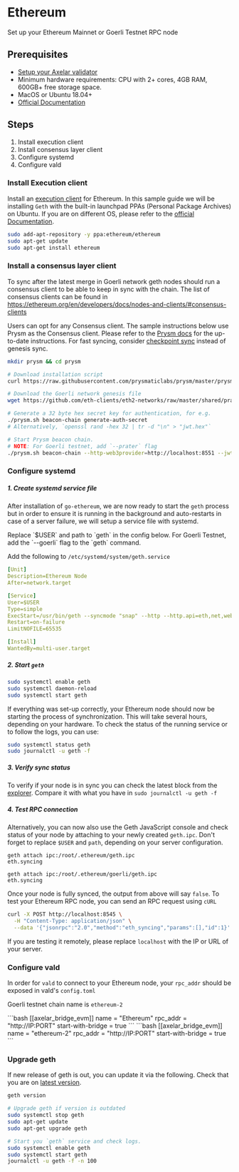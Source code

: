 # Ethereum


Set up your Ethereum Mainnet or Goerli Testnet RPC node

## Prerequisites

- [Setup your Axelar validator](/validator/setup/overview/)
- Minimum hardware requirements: CPU with 2+ cores, 4GB RAM, 600GB+ free storage space.
- MacOS or Ubuntu 18.04+
- [Official Documentation](https://ethereum.org/en/developers/docs/nodes-and-clients)

## Steps

1. Install execution client
2. Install consensus layer client
3. Configure systemd
4. Configure vald

### Install Execution client

Install an [execution client](https://ethereum.org/en/developers/docs/nodes-and-clients/#execution-clients) for Ethereum.
In this sample guide we will be installing `Geth` with the built-in launchpad PPAs (Personal Package Archives) on Ubuntu. If you are on different OS, please refer to the [official Documentation](https://geth.ethereum.org/docs/getting-started).

```bash
sudo add-apt-repository -y ppa:ethereum/ethereum
sudo apt-get update
sudo apt-get install ethereum
```

### Install a consensus layer client

To sync after the latest merge in Goerli network geth nodes should run a consensus client to be able to keep in sync with the chain. The list of consensus clients can be found in https://ethereum.org/en/developers/docs/nodes-and-clients/#consensus-clients

Users can opt for any Consensus client. The sample instructions below
use Prysm as the Consensus client.
Please refer to the [Prysm docs](https://docs.prylabs.network/docs/install/install-with-script) for the up-to-date instructions. For fast syncing,
consider [checkpoint sync](https://docs.prylabs.network/docs/prysm-usage/checkpoint-sync) instead of genesis sync.

```bash
mkdir prysm && cd prysm

# Download installation script
curl https://raw.githubusercontent.com/prysmaticlabs/prysm/master/prysm.sh --output prysm.sh && chmod +x prysm.sh

# Download the Goerli network genesis file
wget https://github.com/eth-clients/eth2-networks/raw/master/shared/prater/genesis.ssz

# Generate a 32 byte hex secret key for authentication, for e.g.
./prysm.sh beacon-chain generate-auth-secret
# Alternatively, `openssl rand -hex 32 | tr -d "\n" > "jwt.hex"`

# Start Prysm beacon chain.
# NOTE: For Goerli testnet, add `--prater` flag
./prysm.sh beacon-chain --http-web3provider=http://localhost:8551 --jwt-secret=/path/to/jwt.hex --genesis-state=./genesis.ssz
```

### Configure systemd

##### 1. Create systemd service file

After installation of `go-ethereum`, we are now ready to start the `geth` process but in order to ensure it is running in the background and auto-restarts in case of a server failure, we will setup a service file with systemd.

<Callout type="error" emoji="⚠️">
  Replace `$USER` and path to `geth` in the config below. For Goerli Testnet,
  add the `--goerli` flag to the `geth` command.
</Callout>

Add the following to `/etc/systemd/system/geth.service`

```yaml
[Unit]
Description=Ethereum Node
After=network.target

[Service]
User=$USER
Type=simple
ExecStart=/usr/bin/geth --syncmode "snap" --http --http.api=eth,net,web3,engine --http.vhosts * --http.addr 0.0.0.0 --authrpc.jwtsecret=/path/to/jwt.hex --override.terminaltotaldifficulty 50000000000000000
Restart=on-failure
LimitNOFILE=65535

[Install]
WantedBy=multi-user.target
```

##### 2. Start `geth`

```bash
sudo systemctl enable geth
sudo systemctl daemon-reload
sudo systemctl start geth
```

If everything was set-up correctly, your Ethereum node should now be starting the process of synchronization. This will take several hours, depending on your hardware. To check the status of the running service or to follow the logs, you can use:

```bash
sudo systemctl status geth
sudo journalctl -u geth -f
```

##### 3. Verify sync status

To verify if your node is in sync you can check the latest block from the [explorer](https://goerli.etherscan.io/).
Compare it with what you have in `sudo journalctl -u geth -f`

##### 4. Test RPC connection

Alternatively, you can now also use the Geth JavaScript console and check status of your node by attaching to your newly created `geth.ipc`. Don't forget to replace `$USER` and `path`, depending on your server configuration.

<tabs>
<tab-item title="Mainnet">
 <pre><code>geth attach ipc:/root/.ethereum/geth.ipc
eth.syncing</code></pre>

</tab-item>
<tab-item title="Goerli Testnet">
 <pre><code>geth attach ipc:/root/.ethereum/goerli/geth.ipc
eth.syncing</code></pre>

</tab-item>
</tabs>

Once your node is fully synced, the output from above will say `false`. To test your Ethereum RPC node, you can send an RPC request using `cURL`

```bash
curl -X POST http://localhost:8545 \
  -H "Content-Type: application/json" \
  --data '{"jsonrpc":"2.0","method":"eth_syncing","params":[],"id":1}'
```

If you are testing it remotely, please replace `localhost` with the IP or URL of your server.

### Configure vald

In order for `vald` to connect to your Ethereum node, your `rpc_addr` should be exposed in
vald's `config.toml`

<Callout emoji="📝">Goerli testnet chain name is `ethereum-2`</Callout>

<tabs>
  <tab-item title="Mainnet">
    ```bash [[axelar_bridge_evm]] name = "Ethereum" rpc_addr = "http://IP:PORT"
    start-with-bridge = true 
```
  </tab-item>
  <tab-item title="Goerli Testnet">
    ```bash [[axelar_bridge_evm]] name = "ethereum-2" rpc_addr =
    "http://IP:PORT" start-with-bridge = true 
```
  </tab-item>
</tabs>

### Upgrade geth

If new release of geth is out, you can update it via the following.
Check that you are on [latest version](https://github.com/ethereum/go-ethereum/releases).

```bash
geth version

# Upgrade geth if version is outdated
sudo systemctl stop geth
sudo apt-get update
sudo apt-get upgrade geth

# Start you `geth` service and check logs.
sudo systemctl enable geth
sudo systemctl start geth
journalctl -u geth -f -n 100
```
